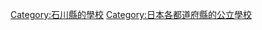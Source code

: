 {{日本行政區劃分類導航|的公立學校|top=日本各都道府縣的公立學校}}

[[Category:石川縣的學校|Category:石川縣的學校]]
[[Category:日本各都道府縣的公立學校|Category:日本各都道府縣的公立學校]]